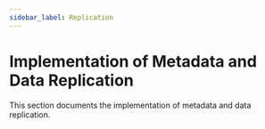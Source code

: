 ```yaml
---
sidebar_label: Replication
---
```


# Implementation of Metadata and Data Replication


This section documents the implementation of metadata and data replication.

<DocCardList/>
